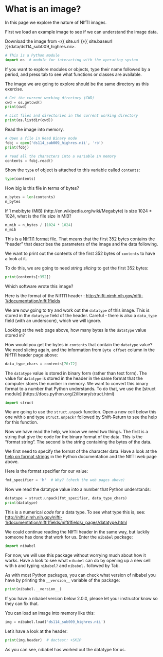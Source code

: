 # What is an image?

In this page we explore the nature of NIfTI images.

First we load an example image to see if we can understand the image data.

Download the image from <{{ site.url }}{{ site.baseurl }}/data/ds114_sub009_highres.nii>.

```python
# This is a Python module
import os  # module for interacting with the operating system
```

If you want to explore modules or objects, type their name followed by a
period, and press tab to see what functions or classes are available.

The image we are going to explore should be the same directory as this
exercise.

```python
# Get the current working directory (CWD)
cwd = os.getcwd()
print(cwd)
```

```python
# List files and directories in the current working directory
print(os.listdir(cwd))
```

Read the image into memory.

```python
# Open a file in Read Binary mode
fobj = open('ds114_sub009_highres.nii', 'rb')
print(fobj)
```

```python
# read all the characters into a variable in memory
contents = fobj.read()
```

Show the `type` of object is attached to this variable called `contents`:

```python
type(contents)
```

How big is this file in terms of bytes?

```python
n_bytes = len(contents)
n_bytes
```

If 1 mebibyte (MiB) (http://en.wikipedia.org/wiki/Megabyte) is size 1024 \*
1024, what is the file size in MiB?

```python
n_mib = n_bytes / (1024 * 1024)
n_mib
```

This is a [NIfTI1 format](http://nifti.nimh.nih.gov/nifti-1) file.  That means
that the first 352 bytes contains the "header" that describes the parameters
of the image and the data following.

We want to print out the contents of the first 352 bytes of `contents`
to have a look at it.

To do this, we are going to need *string slicing* to get the first 352
bytes:

```python
print(contents[:352])
```

Which software wrote this image?

Here is the format of the NIfTI1 header :
<http://nifti.nimh.nih.gov/nifti-1/documentation/nifti1fields>

We are now going to try and work out the `datatype` of this image.  This is
stored in the `datatype` field of the header. Careful - there is also a
`data_type` field (with an underscore), which we will ignore.

Looking at the web page above, how many bytes is the `datatype` value
stored in?

How would you get the bytes in `contents` that contain the `datatype`
value?  We need slicing again, and the information from `Byte offset` column
in the NIfTI1 header page above:

```python
data_type_chars = contents[70:72]
```

The `datatype` value is stored in binary form (rather than text form).  The
value for `datatype` is stored in the header in the same format that the
computer stores the number in memory. We want to convert this binary format to
a number that Python understands. To do that, we use the [struct module] (https://docs.python.org/2/library/struct.html)

```python
import struct
```

We are going to use the `struct.unpack` function. Open a new cell below this
one with `b` and type `struct.unpack?` followed by Shift-Return to see the
help for this function.

Now we have read the help, we know we need two things. The first is a
string that give the code for the binary format of the data. This is the
"format string". The second is the string containing the bytes of the
data.

We first need to specify the format of the character data. Have a look
at the [help on format
strings](https://docs.python.org/2/library/struct.html#format-characters) in
the Python documentation and the NIfTI web page above.

Here is the format specifier for our value:

```python
fmt_specifier = 'h'  # Why? (check the web pages above)
```

Now we read the datatype value into a number that Python understands:

```python
datatype = struct.unpack(fmt_specifier, data_type_chars)
print(datatype)
```

This is a numerical *code* for a data type. To see what type this is, see:
<http://nifti.nimh.nih.gov/nifti-1/documentation/nifti1fields/nifti1fields\_pages/datatype.html>

We could continue reading the NIfTI header in the same way, but luckily
someone has done that work for us. Enter the `nibabel` package:

```python
import nibabel
```

For now, we will use this package without worrying much about how it works.
Have a look to see what `nibabel` can do by opening up a new cell with `b` and
typing `nibabel?` and `nibabel.` followed by Tab.

As with most Python packages, you can check what version of nibabel you have
by printing the `__version__` variable of the package:

```python
print(nibabel.__version__)
```

If you have a nibabel version below 2.0.0, please let your instructor know so
they can fix that.

You can load an image into memory like this:

```python
img = nibabel.load('ds114_sub009_highres.nii')
```

Let's have a look at the header:

```python
print(img.header)  # doctest: +SKIP
```

As you can see, nibabel has worked out the datatype for us.
